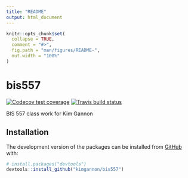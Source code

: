 ```yaml
---
title: "README"
output: html_document
---
```


```r
knitr::opts_chunk$set(
  collapse = TRUE,
  comment = "#>",
  fig.path = "man/figures/README-",
  out.width = "100%"
)
```

# bis557

<!-- badges: start -->
[![Codecov test coverage](https://codecov.io/gh/kimgannon/bis557/branch/master/graph/badge.svg)](https://codecov.io/gh/kimgannon/bis557?branch=master)
[![Travis build status](https://travis-ci.com/kimgannon/bis557.svg?branch=master)](https://travis-ci.com/kimgannon/bis557)
<!-- badges: end -->

BIS 557 class work for Kim Gannon

## Installation

The development version of the packages can be installed from [GitHub](https://github.com/) with:

``` r
# install.packages("devtools")
devtools::install_github("kimgannon/bis557")
```
